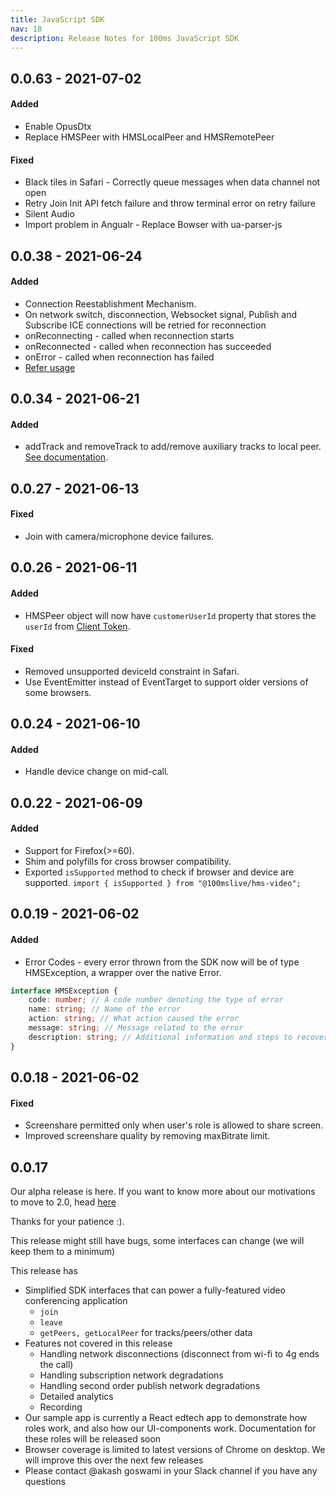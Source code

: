 ```yaml
---
title: JavaScript SDK
nav: 18
description: Release Notes for 100ms JavaScript SDK
---
```


## 0.0.63 - 2021-07-02

#### Added
- Enable OpusDtx
- Replace HMSPeer with HMSLocalPeer and HMSRemotePeer

#### Fixed
- Black tiles in Safari - Correctly queue messages when data channel not open
- Retry Join Init API fetch failure and throw terminal error on retry failure
- Silent Audio
- Import problem in Angualr - Replace Bowser with ua-parser-js

## 0.0.38 - 2021-06-24

#### Added

-   Connection Reestablishment Mechanism.
-   On network switch, disconnection, Websocket signal, Publish and Subscribe ICE connections will be retried for reconnection
-   onReconnecting - called when reconnection starts
-   onReconnected - called when reconnection has succeeded
-   onError - called when reconnection has failed
-   [Refer usage](../client-sdks/Getting-Started-Javascript#provide-joining-configuration-add-listeners-and-join-a-room)

## 0.0.34 - 2021-06-21

#### Added

-   addTrack and removeTrack to add/remove auxiliary tracks to local peer. [See documentation](../clientsdks/getting-started-javascript/#adding-removing-auxiliary-tracks).

## 0.0.27 - 2021-06-13

#### Fixed

-   Join with camera/microphone device failures.

## 0.0.26 - 2021-06-11

#### Added

-   HMSPeer object will now have `customerUserId` property that stores the `userId` from [Client Token](/v2/server-side/Generate-client-side-token#sample-client-side-token-generation-code).

#### Fixed

-   Removed unsupported deviceId constraint in Safari.
-   Use EventEmitter instead of EventTarget to support older versions of some browsers.

## 0.0.24 - 2021-06-10

#### Added

-   Handle device change on mid-call.

## 0.0.22 - 2021-06-09

#### Added

-   Support for Firefox\(&gt;=60\).
-   Shim and polyfills for cross browser compatibility.
-   Exported `isSupported` method to check if browser and device are supported. `import { isSupported } from "@100mslive/hms-video";`

## 0.0.19 - 2021-06-02

#### Added

-   Error Codes - every error thrown from the SDK now will be of type HMSException, a wrapper over the native Error.

```typescript
interface HMSException {
    code: number; // A code number denoting the type of error
    name: string; // Name of the error
    action: string; // What action caused the error
    message: string; // Message related to the error
    description: string; // Additional information and steps to recover from the error
}
```

## 0.0.18 - 2021-06-02

#### Fixed

-   Screenshare permitted only when user's role is allowed to share screen.
-   Improved screenshare quality by removing maxBitrate limit.

## 0.0.17

Our alpha release is here. If you want to know more about our motivations to move to 2.0, head [here](../)

Thanks for your patience :\).

This release might still have bugs, some interfaces can change \(we will keep them to a minimum\)

This release has

-   Simplified SDK interfaces that can power a fully-featured video conferencing application
    -   `join`
    -   `leave`
    -   `getPeers, getLocalPeer` for tracks/peers/other data
-   Features not covered in this release
    -   Handling network disconnections \(disconnect from wi-fi to 4g ends the call\)
    -   Handling subscription network degradations
    -   Handling second order publish network degradations
    -   Detailed analytics
    -   Recording
-   Our sample app is currently a React edtech app to demonstrate how roles work, and also how our UI-components work. Documentation for these roles will be released soon
-   Browser coverage is limited to latest versions of Chrome on desktop. We will improve this over the next few releases
-   Please contact @akash goswami in your Slack channel if you have any questions
